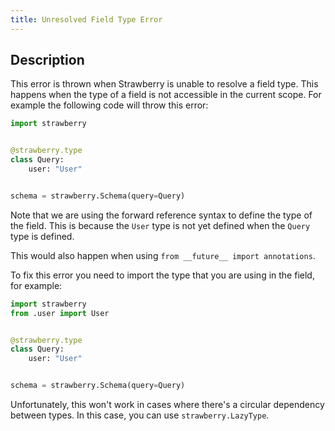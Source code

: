 ```yaml
---
title: Unresolved Field Type Error
---
```




## Description

This error is thrown when Strawberry is unable to resolve a field type. This
happens when the type of a field is not accessible in the current scope. For
example the following code will throw this error:

```python
import strawberry


@strawberry.type
class Query:
    user: "User"


schema = strawberry.Schema(query=Query)
```

<Note>

Note that we are using the forward reference syntax to define the type of the
field. This is because the `User` type is not yet defined when the `Query` type
is defined.

This would also happen when using `from __future__ import annotations`.

</Note>

To fix this error you need to import the type that you are using in the field,
for example:

```python
import strawberry
from .user import User


@strawberry.type
class Query:
    user: "User"


schema = strawberry.Schema(query=Query)
```

Unfortunately, this won't work in cases where there's a circular dependency
between types. In this case, you can use `strawberry.LazyType`.


